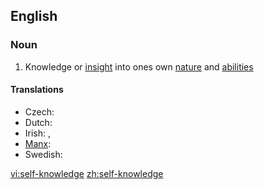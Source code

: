 ==English==

===Noun===
{{wikipedia}}
{{en-noun|sg=[[self]]-[[knowledge]]|-}}

# Knowledge or [[insight]] into ones own [[nature]] and [[ability|abilities]]

====Translations====
* Czech: {{t-|cs|sebereflexe|f}}
* Dutch: {{t-|nl|zelfkennis|f}}
* Irish: {{t-|ga|féinaithne|f|xs=Irish}}, {{t-|ga|féinfhios|m|xs=Irish}}
* [[Manx]]: {{t-|gv|hene-enney|f|xs=Manx}}
* Swedish: {{t-|sv|självkännedom|c}}

[[vi:self-knowledge]]
[[zh:self-knowledge]]